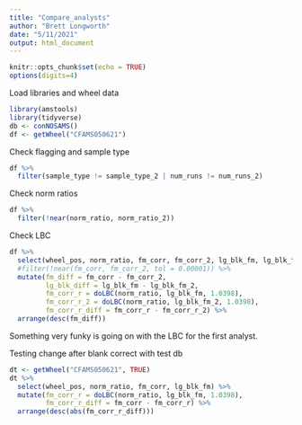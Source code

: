 ```yaml
---
title: "Compare_analysts"
author: "Brett Longworth"
date: "5/11/2021"
output: html_document
---
```


```r
knitr::opts_chunk$set(echo = TRUE)
options(digits=4)
```

Load libraries and wheel data

```r
library(amstools)
library(tidyverse)
db <- conNOSAMS()
df <- getWheel("CFAMS050621")

```

Check flagging and sample type

```r
df %>%
  filter(sample_type != sample_type_2 | num_runs != num_runs_2)
```

Check norm ratios

```r
df %>% 
  filter(!near(norm_ratio, norm_ratio_2))
```

Check LBC

```r
df %>% 
  select(wheel_pos, norm_ratio, fm_corr, fm_corr_2, lg_blk_fm, lg_blk_fm_2) %>% 
  #filter(!near(fm_corr, fm_corr_2, tol = 0.00001)) %>% 
  mutate(fm_diff = fm_corr - fm_corr_2,
         lg_blk_diff = lg_blk_fm - lg_blk_fm_2,
         fm_corr_r = doLBC(norm_ratio, lg_blk_fm, 1.0398),
         fm_corr_r_2 = doLBC(norm_ratio, lg_blk_fm_2, 1.0398),
         fm_corr_r_diff = fm_corr_r - fm_corr_r_2) %>% 
  arrange(desc(fm_diff))
```

Something very funky is going on with the LBC for the first analyst.

Testing change after blank correct with test db

```r
dt <- getWheel("CFAMS050621", TRUE)
dt %>% 
  select(wheel_pos, norm_ratio, fm_corr, lg_blk_fm) %>% 
  mutate(fm_corr_r = doLBC(norm_ratio, lg_blk_fm, 1.0398),
         fm_corr_r_diff = fm_corr - fm_corr_r) %>% 
  arrange(desc(abs(fm_corr_r_diff)))
```

